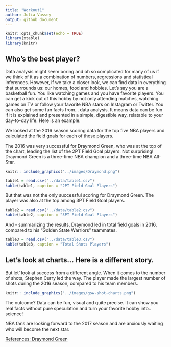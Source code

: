 ```yaml
---
title: "Workout1"
author: Julia Vassey
output: github_document
---
```


```r
knitr::opts_chunk$set(echo = TRUE)
library(xtable)
library(knitr)
```

## Who's the best player?
Data analysis might seem boring and oh so complicated for many of us if we think of it as a combination of numbers, regressions and statistical inferences. However, if we take a closer look, we can find data in everything that surrounds us: our homes, food and hobbies. Let's say you are a basketball fun. You like watching games and you have favorite players. You can get a kick out of this hobby by not only attending matches, watching games on TV or follow your favorite NBA stars on Instagram or Twitter. You can also get some fun facts from... data analysis. It means data can be fun if it is explained and presented in a simple, digestible way, relatable to your day-to-day life. Here is an example.

We looked at the 2016 season scoring data for the top five NBA players and calculated the field goals for each of those players.

The 2016 was very successful for Draymond Green, who was at the top of the chart, leading the list of the 2PT Field Goal players. Not surprising! Draymond Green is a three-time NBA champion and a three-time NBA All-Star.


```r
knitr:: include_graphics("../images/Draymond.png")


```

```r
table1 = read.csv("../data/table1.csv")
kable(table1, caption = "2PT Field Goal Players")
```

But that was not the only successful scoring for Draymond Green. The player was also at the top among 3PT Field Goal players.

```r
table2 = read.csv("../data/table2.csv")
kable(table2, caption = "3PT Field Goal Players")
```


And - summarizing the results, Draymond led in total field goals in 2016, compared to his "Golden State Warriors" teammates.

```r
table3 = read.csv("../data/table3.csv")
kable(table3, caption = "Total Shots Players")

```



## Let's look at charts... Here is a different story. 
But let' look at success from a different angle. When it comes to the number of shots, Stephen Curry led the way. The player made the largest number of shots during the 2016 season, compared to his team members.


```r
knitr:: include_graphics("../images/gsw-shot-charts.png")


```

The outcome? Data can be fun, visual and quite precise. It can show you real facts without pure speculation and turn your favorite hobby into.. science!

NBA fans are looking forward to the 2017 season and are anxiously waiting who will become the next star.


[References: Draymond Green](https://en.wikipedia.org/wiki/Draymond_Green)





